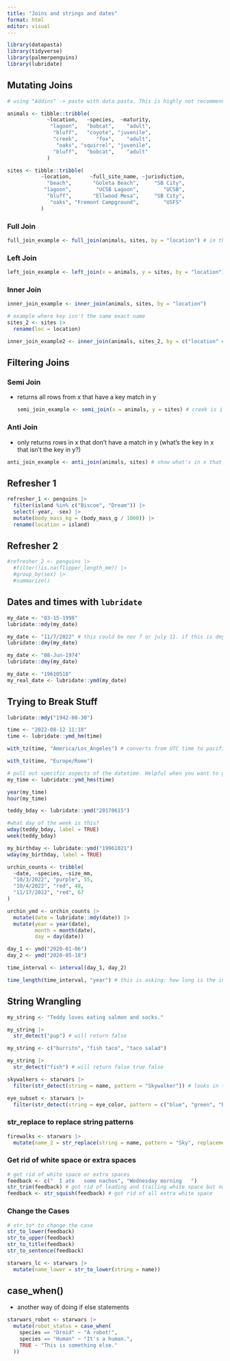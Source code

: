 ```yaml
---
title: "Joins and strings and dates"
format: html
editor: visual
---
```


```r
library(datapasta)
library(tidyverse)
library(palmerpenguins)
library(lubridate)
```

## Mutating Joins

```r
# using "Addins" -> paste with data pasta. This is highly not recommended because not reproducible really.

animals <- tibble::tribble(
             ~location,   ~species,  ~maturity,
              "lagoon",   "bobcat",    "adult",
               "bluff",   "coyote", "juvenile",
               "creek",      "fox",    "adult",
                "oaks", "squirrel", "juvenile",
               "bluff",   "bobcat",    "adult"
             )

sites <- tibble::tribble(
           ~location,      ~full_site_name, ~jurisdiction,
             "beach",       "Goleta Beach",     "SB City",
            "lagoon",        "UCSB Lagoon",        "UCSB",
             "bluff",       "Ellwood Mesa",     "SB City",
              "oaks", "Fremont Campground",        "USFS"
           )
```

### Full Join

```r
full_join_example <- full_join(animals, sites, by = "location") # in this case, the key is the same and unique but if the key column names differ we can use "by = c("a" = "b")"
```

### Left Join

```r
left_join_example <- left_join(x = animals, y = sites, by = "location")
```

### Inner Join

```r
inner_join_example <- inner_join(animals, sites, by = "location")
```

```r
# example where key isn't the same exact name
sites_2 <- sites |> 
  rename(loc = location)

inner_join_example2 <- inner_join(animals, sites_2, by = c("location" = "loc"))
```

## Filtering Joins

### Semi Join

-   returns all rows from x that have a key match in y

    ```r
    semi_join_example <- semi_join(x = animals, y = sites) # creek is in animals but not in sites so this will get dropped
    ```

### Anti Join

-   only returns rows in x that don't have a match in y (what's the key in x that isn't the key in y?)

```r
anti_join_example <- anti_join(animals, sites) # show what's in x that's not in y which is the creek observation
```

## Refresher 1

```r
refresher_1 <- penguins |> 
  filter(island %in% c("Biscoe", "Dream")) |> 
  select(-year, -sex) |> 
  mutate(body_mass_kg = (body_mass_g / 1000)) |> 
  rename(location = island)
```

## Refresher 2

```r
#refresher_2 <- penguins |> 
  #filter(!is.na(flipper_length_mm)) |> 
  #group_by(sex) |> 
  #summarize()
```

## Dates and times with `lubridate`

```r
my_date <- "03-15-1998"
lubridate::mdy(my_date)

my_date <- "11/7/2022" # this could be nov 7 or july 11. if this is dmy:
lubridate::dmy(my_date)

my_date <- "08-Jun-1974"
lubridate::dmy(my_date)

my_date <- "19610518"
my_real_date <- lubridate::ymd(my_date)
```

## Trying to Break Stuff

```r
lubridate::mdy("1942-08-30")
```

```r
time <- "2022-08-12 11:18"
time <- lubridate::ymd_hm(time)
```

```r
with_tz(time, "America/Los_Angeles") # converts from UTC time to pacific time

with_tz(time, "Europe/Rome")

# pull out specific aspects of the datetime. Helpful when you want to group by months! or add a new column that only contains the month for summary statistics
my_time <- lubridate::ymd_hms(time)

year(my_time)
hour(my_time)
```

```r
teddy_bday <- lubridate::ymd("20170615")

#what day of the week is this?
wday(teddy_bday, label = TRUE)
week(teddy_bday)

my_birthday <- lubridate::ymd("19961021")
wday(my_birthday, label = TRUE)
```

```r
urchin_counts <- tribble(
  ~date, ~species, ~size_mm,
  "10/3/2022", "purple", 55,
  "10/4/2022", "red", 48,
  "11/17/2022", "red", 67
)

urchin_ymd <- urchin_counts |> 
  mutate(date = lubridate::mdy(date)) |> 
  mutate(year = year(date),
         month = month(date),
         day = day(date))
```

```r
day_1 <- ymd("2020-01-06")
day_2 <- ymd("2020-05-18")

time_interval <- interval(day_1, day_2)

time_length(time_interval, "year") # this is asking: how long is the interval between these two dates in years?
```

## String Wrangling

```r
my_string <- "Teddy loves eating salmon and socks."

my_string |> 
  str_detect("pup") # will return false 

my_string <- c("burrito", "fish taco", "taco salad")

my_string |> 
  str_detect("fish") # will return false true false
```

```r
skywalkers <- starwars |> 
  filter(str_detect(string = name, pattern = "Skywalker")) # looks in the name column for skywalker in it

eye_subset <- starwars |> 
  filter(str_detect(string = eye_color, pattern = c("blue", "green", "brown")))
```

### str_replace to replace string patterns

```r
firewalks <- starwars |> 
  mutate(name_2 = str_replace(string = name, pattern = "Sky", replacement = "Fire" ))
```

### Get rid of white space or extra spaces

```r
# get rid of white space or extra spaces
feedback <- c("  I ate   some nachos", "Wednesday morning   ")
str_trim(feedback) # got rid of leading and trailing white space but not interior white space
feedback <- str_squish(feedback) # got rid of all extra white space
```

### Change the Cases

```r
# str_to* to change the case
str_to_lower(feedback)
str_to_upper(feedback)
str_to_title(feedback)
str_to_sentence(feedback)

starwars_lc <- starwars |> 
  mutate(name_lower = str_to_lower(string = name))
```

## case_when()

-   another way of doing if else statements

```r
starwars_robot <- starwars |> 
  mutate(robot_status = case_when(
    species == "Droid" ~ "A robot!",
    species == "Human" ~ "It's a human.",
    TRUE ~ "This is something else."
  ))
```
